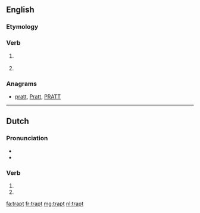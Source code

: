 ==English==

===Etymology===
{{suffix|trap|t|lang=en}}

===Verb===
{{head|en|verb form}}

# {{context|archaic|lang=en}} {{en-past of|trap}}
# {{context|archaic|lang=en}} {{alternative form of|trapped|lang=en}}

===Anagrams===
* [[pratt#English|pratt]], [[Pratt#English|Pratt]], [[PRATT#English|PRATT]]

----

==Dutch==

===Pronunciation===
* {{audio|Nl-trapt.ogg|Audio|lang=nl}}
* {{rhymes|ɑpt|lang=nl}}

===Verb===
{{nl-verb-form}}

# {{nl-verb form of|p=23|n=sg|t=pres|m=ind|trappen}}
# {{nl-verb form of|n=pl|m=imp|trappen}}

[[fa:trapt]]
[[fr:trapt]]
[[mg:trapt]]
[[nl:trapt]]
